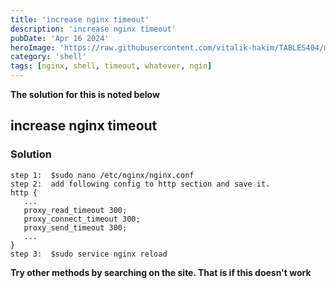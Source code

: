 ```yaml
---
title: 'increase nginx timeout'
description: 'increase nginx timeout'
pubDate: 'Apr 16 2024'
heroImage: 'https://raw.githubusercontent.com/vitalik-hakim/TABLES404/main/error_b/SHELL.jpg'
category: 'shell'
tags: [nginx, shell, timeout, whatever, ngin]
---
```


**The solution for this is noted below**

## increase nginx timeout

### Solution

```shell
step 1:  $sudo nano /etc/nginx/nginx.conf
step 2:  add following config to http section and save it.
http {
   ...
   proxy_read_timeout 300;
   proxy_connect_timeout 300;
   proxy_send_timeout 300;
   ...
}
step 3:  $sudo service nginx reload
```

**Try other methods by searching on the site. That is if this doesn't work**
